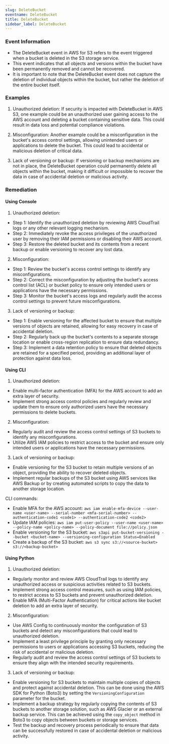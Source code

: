 ```yaml
--- 
slug: DeleteBucket
eventname: DeleteBucket
title: DeleteBucket
sidebar_label: DeleteBucket
---
```

                       
### Event Information

- The DeleteBucket event in AWS for S3 refers to the event triggered when a bucket is deleted in the S3 storage service.
- This event indicates that all objects and versions within the bucket have been permanently removed and cannot be recovered.
- It is important to note that the DeleteBucket event does not capture the deletion of individual objects within the bucket, but rather the deletion of the entire bucket itself.


### Examples

1. Unauthorized deletion: If security is impacted with DeleteBucket in AWS S3, one example could be an unauthorized user gaining access to the AWS account and deleting a bucket containing sensitive data. This could result in data loss and potential compliance violations.

2. Misconfiguration: Another example could be a misconfiguration in the bucket's access control settings, allowing unintended users or applications to delete the bucket. This could lead to accidental or malicious deletion of critical data.

3. Lack of versioning or backup: If versioning or backup mechanisms are not in place, the DeleteBucket operation could permanently delete all objects within the bucket, making it difficult or impossible to recover the data in case of accidental deletion or malicious activity.

### Remediation

#### Using Console

1. Unauthorized deletion:
- Step 1: Identify the unauthorized deletion by reviewing AWS CloudTrail logs or any other relevant logging mechanism.
- Step 2: Immediately revoke the access privileges of the unauthorized user by removing their IAM permissions or disabling their AWS account.
- Step 3: Restore the deleted bucket and its contents from a recent backup or enable versioning to recover any lost data.

2. Misconfiguration:
- Step 1: Review the bucket's access control settings to identify any misconfigurations.
- Step 2: Correct the misconfiguration by adjusting the bucket's access control list (ACL) or bucket policy to ensure only intended users or applications have the necessary permissions.
- Step 3: Monitor the bucket's access logs and regularly audit the access control settings to prevent future misconfigurations.

3. Lack of versioning or backup:
- Step 1: Enable versioning for the affected bucket to ensure that multiple versions of objects are retained, allowing for easy recovery in case of accidental deletion.
- Step 2: Regularly back up the bucket's contents to a separate storage location or enable cross-region replication to ensure data redundancy.
- Step 3: Implement a data retention policy to ensure that deleted objects are retained for a specified period, providing an additional layer of protection against data loss.

#### Using CLI

1. Unauthorized deletion:
- Enable multi-factor authentication (MFA) for the AWS account to add an extra layer of security.
- Implement strong access control policies and regularly review and update them to ensure only authorized users have the necessary permissions to delete buckets.

2. Misconfiguration:
- Regularly audit and review the access control settings of S3 buckets to identify any misconfigurations.
- Utilize AWS IAM policies to restrict access to the bucket and ensure only intended users or applications have the necessary permissions.

3. Lack of versioning or backup:
- Enable versioning for the S3 bucket to retain multiple versions of an object, providing the ability to recover deleted objects.
- Implement regular backups of the S3 bucket using AWS services like AWS Backup or by creating automated scripts to copy the data to another storage location.

CLI commands:
- Enable MFA for the AWS account: `aws iam enable-mfa-device --user-name <user-name> --serial-number <mfa-serial-number> --authentication-code1 <code1> --authentication-code2 <code2>`
- Update IAM policies: `aws iam put-user-policy --user-name <user-name> --policy-name <policy-name> --policy-document file://policy.json`
- Enable versioning for the S3 bucket: `aws s3api put-bucket-versioning --bucket <bucket-name> --versioning-configuration Status=Enabled`
- Create a backup of the S3 bucket: `aws s3 sync s3://<source-bucket> s3://<backup-bucket>`

#### Using Python

1. Unauthorized deletion:
- Regularly monitor and review AWS CloudTrail logs to identify any unauthorized access or suspicious activities related to S3 buckets.
- Implement strong access control measures, such as using IAM policies, to restrict access to S3 buckets and prevent unauthorized deletion.
- Enable MFA (Multi-Factor Authentication) for critical actions like bucket deletion to add an extra layer of security.

2. Misconfiguration:
- Use AWS Config to continuously monitor the configuration of S3 buckets and detect any misconfigurations that could lead to unauthorized deletion.
- Implement a least privilege principle by granting only necessary permissions to users or applications accessing S3 buckets, reducing the risk of accidental or malicious deletion.
- Regularly audit and review the access control settings of S3 buckets to ensure they align with the intended security requirements.

3. Lack of versioning or backup:
- Enable versioning for S3 buckets to maintain multiple copies of objects and protect against accidental deletion. This can be done using the AWS SDK for Python (Boto3) by setting the `VersioningConfiguration` parameter for the bucket.
- Implement a backup strategy by regularly copying the contents of S3 buckets to another storage solution, such as AWS Glacier or an external backup service. This can be achieved using the `copy_object` method in Boto3 to copy objects between buckets or storage services.
- Test the backup and recovery process periodically to ensure that data can be successfully restored in case of accidental deletion or malicious activity.


 
